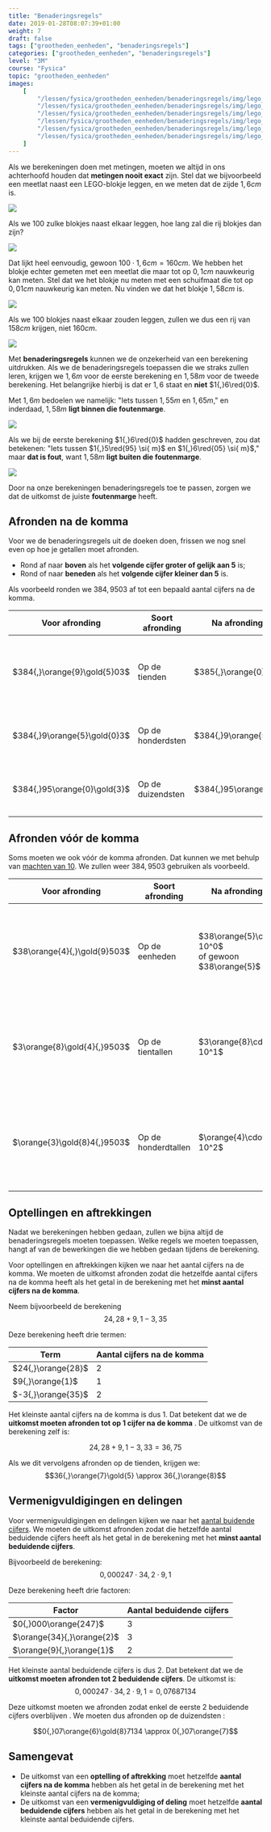 ```yaml
---
title: "Benaderingsregels"
date: 2019-01-28T08:07:39+01:00
weight: 7
draft: false
tags: ["grootheden_eenheden", "benaderingsregels"]
categories: ["grootheden_eenheden", "benaderingsregels"]
level: "3M"
course: "Fysica"
topic: "grootheden_eenheden"
images:
    [
        "/lessen/fysica/grootheden_eenheden/benaderingsregels/img/lego_meetlat.png",
        "/lessen/fysica/grootheden_eenheden/benaderingsregels/img/lego_100_bricks.png",
        "/lessen/fysica/grootheden_eenheden/benaderingsregels/img/lego_schuifmaat.png",
        "/lessen/fysica/grootheden_eenheden/benaderingsregels/img/lego_100_measured.png",
        "/lessen/fysica/grootheden_eenheden/benaderingsregels/img/lego_100_correct_margin.png",
        "/lessen/fysica/grootheden_eenheden/benaderingsregels/img/lego_100_wrong_margin.png",
    ]
---
```


Als we berekeningen doen met metingen, moeten we altijd in ons achterhoofd
houden dat **metingen nooit exact** zijn. Stel dat we bijvoorbeeld een meetlat
naast een LEGO-blokje leggen, en we meten dat de zijde
$1{,}6 \si{ cm}$ is.

![](img/lego_meetlat.png)

Als we 100 zulke blokjes naast elkaar leggen,
hoe lang zal die rij blokjes dan zijn?

![](img/lego_100_bricks.png)

Dat lijkt heel eenvoudig, gewoon $100 \cdot 1{,}6 \si{ cm} = 160 \si{ cm}$. We
hebben het blokje echter gemeten met een meetlat die maar tot op $0{,}1 \si{
cm}$ nauwkeurig kan meten. Stel dat we het blokje nu meten met een schuifmaat
die tot op $0{,}01 \si{ cm}$ nauwkeurig kan meten. Nu vinden we dat het blokje
$1{,}58 \si{ cm}$ is.

![](img/lego_schuifmaat.png)

Als we 100 blokjes naast elkaar zouden leggen, zullen we dus een rij van $158
\si{ cm}$ krijgen, niet $160 \si{ cm}$.

![](img/lego_100_measured.png)

Met **benaderingsregels** kunnen we de onzekerheid van een berekening
uitdrukken. Als we de benaderingsregels toepassen die we straks zullen leren,
krijgen we $1{,}6 \si{ m}$ voor de eerste berekening en $1{,}58 \si{ m}$ voor
de tweede berekening. Het belangrijke hierbij is dat er $1{,}6$ staat en
**<span class="red">niet</span>** $1{,}6\red{0}$.

Met $1{,}6 \si{ m}$ bedoelen we namelijk: "Iets tussen $1{,}55 \si{ m}$ en
$1{,}65 \si{ m}$," en inderdaad, $1{,}58 \si{ m}$
**<span class="green">ligt binnen die foutenmarge</span>**.

![](img/lego_100_correct_margin.png)

Als we bij de eerste berekening $1{,}6\red{0}$ hadden geschreven, zou dat
betekenen: "Iets tussen $1{,}5\red{95} \si{ m}$ en $1{,}6\red{05} \si{ m}$,"
maar
**<span class="red">dat is fout</span>**,
want $1{,}58 \si{ m}$
**<span class="red">ligt buiten die foutenmarge</span>**.

![](img/lego_100_wrong_margin.png)

Door na onze berekeningen benaderingsregels toe te passen, zorgen we dat de
uitkomst de juiste **foutenmarge** heeft.

## Afronden na de komma

Voor we de benaderingsregels uit de doeken doen, frissen we nog snel even op
hoe je getallen moet afronden.

-   Rond af naar **boven** als het **volgende cijfer groter of gelijk aan 5** is;
-   Rond of naar **beneden** als het **volgende cijfer kleiner dan 5** is.

Als voorbeeld ronden we $384{,}9503$ af tot een bepaald aantal cijfers na de
komma.

| Voor afronding               | Soort afronding   | Na afronding         | Uitleg                                                                               |
| ---------------------------- | ----------------- | -------------------- | ------------------------------------------------------------------------------------ |
| $384{,}\orange{9}\gold{5}03$ | Op de tienden     | $385{,}\orange{0}$   | $\gold{5} \ge 5$ dus $\orange{9}$ wordt $1\orange{0}$, waardoor de $4$ een $5$ wordt |
| $384{,}9\orange{5}\gold{0}3$ | Op de honderdsten | $384{,}9\orange{5}$  | $\gold{0} \lt 5$ dus $\orange{5}$ blijft $\orange{5}$                                |
| $384{,}95\orange{0}\gold{3}$ | Op de duizendsten | $384{,}95\orange{0}$ | $\gold{3} \lt 5$ dus $\orange{0}$ blijft $\orange{0}$                                |

## Afronden vóór de komma

Soms moeten we ook vóór de komma afronden. Dat kunnen we met behulp van
[machten van 10](machten_van_10). We zullen weer $384{,}9503$ gebruiken als
voorbeeld.

| Voor afronding               | Soort afronding     | Na afronding                                          | Uitleg                                                                                                                               |
| ---------------------------- | ------------------- | ----------------------------------------------------- | ------------------------------------------------------------------------------------------------------------------------------------ |
| $38\orange{4}{,}\gold{9}503$ | Op de eenheden      | $38\orange{5}\cdot 10^0$<br> of gewoon $38\orange{5}$ | $\gold{9} \ge 5$ dus $\orange{4}$ wordt $\orange{5}$<br> Vermenigvuldigen met $10^0 = 1$ omdat we afronden op de **een**heden        |
| $3\orange{8}\gold{4}{,}9503$ | Op de tientallen    | $3\orange{8}\cdot 10^1$                               | $\gold{4} \lt 5$ dus $\orange{8}$ blijft $\orange{8}$<br> Vermenigvuldigen met $10^1 = 10$ omdat we afronden op de **tien**tallen    |
| $\orange{3}\gold{8}4{,}9503$ | Op de honderdtallen | $\orange{4}\cdot 10^2$                                | $\gold{8} \ge 5$ dus $\orange{3}$ wordt $\orange{4}$<br> Vermenigvuldigen met $10^2 = 100$ omdat we afronden op de **honderd**tallen |

## Optellingen en aftrekkingen

Nadat we berekeningen hebben gedaan, zullen we bijna altijd de
benaderingsregels moeten toepassen. Welke regels we moeten toepassen, hangt af
van de bewerkingen die we hebben gedaan tijdens de berekening.

Voor optellingen en aftrekkingen kijken we naar het aantal cijfers na de komma.
We moeten de uitkomst afronden zodat die hetzelfde aantal cijfers na de komma
heeft als het getal in de berekening met het **minst aantal cijfers na de
komma**.

Neem bijvoorbeeld de berekening
$$24{,}28 + 9{,}1 - 3{,}35$$

Deze berekening heeft drie termen:

| Term               | Aantal cijfers na de komma |
| ------------------ | -------------------------- |
| $24{,}\orange{28}$ | 2                          |
| $9{,}\orange{1}$   | 1                          |
| $-3{,}\orange{35}$ | 2                          |

Het kleinste aantal cijfers na de komma is dus 1. Dat betekent dat we de
**uitkomst moeten afronden tot op 1 cijfer na de komma** <Mute text="(afronden
op de tienden dus)" />. De uitkomst van de berekening zelf is:

$$24{,}28 + 9{,}1 - 3{,}33 = 36{,}75$$

Als we dit vervolgens afronden op de tienden, krijgen we:
$$36{,}\orange{7}\gold{5} \approx 36{,}\orange{8}$$

## Vermenigvuldigingen en delingen

Voor vermenigvuldigingen en delingen kijken we naar het [aantal buidende
cijfers](beduidende_cijfers/#aantal-beduidende-cijfers). We moeten de
uitkomst afronden zodat die hetzelfde aantal beduidende cijfers heeft als het
getal in de berekening met het **minst aantal beduidende cijfers**.

Bijvoorbeeld de berekening:
$$0{,}000247 \cdot 34{,}2 \cdot 9{,}1$$

Deze berekening heeft drie factoren:

| Factor                     | Aantal beduidende cijfers |
| -------------------------- | ------------------------- |
| $0{,}000\orange{247}$      | 3                         |
| $\orange{34}{,}\orange{2}$ | 3                         |
| $\orange{9}{,}\orange{1}$  | 2                         |

Het kleinste aantal beduidende cijfers is dus 2. Dat betekent dat we de
**uitkomst moeten afronden tot 2 beduidende cijfers**. De uitkomst is:
$$0{,}000247 \cdot 34{,}2 \cdot 9{,}1 = 0{,}07687134$$

Deze uitkomst moeten we afronden zodat enkel de eerste 2 beduidende cijfers
overblijven <Mute text="($7$ en $6$)" />. We moeten dus afronden op de
duizendsten <Mute text="(3 plaatsen na de komma)" />:

$$0{,}07\orange{6}\gold{8}7134 \approx 0{,}07\orange{7}$$

## Samengevat

<Attention title="Benaderingsregels">


-   De uitkomst van een **optelling of aftrekking** moet hetzelfde **aantal
    cijfers na de komma** hebben als het getal in de berekening met het kleinste
    aantal cijfers na de komma;
-   De uitkomst van een **vermenigvuldiging of deling** moet hetzelfde **aantal
    beduidende cijfers** hebben als het getal in de berekening met het kleinste
    aantal beduidende cijfers.
    </Attention>
